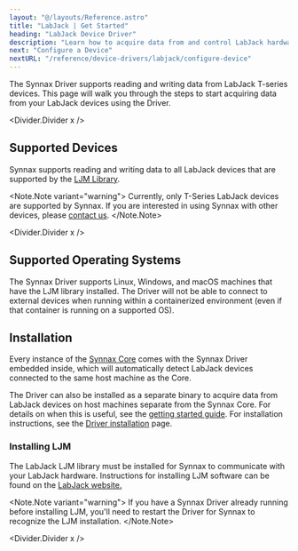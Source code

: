 ```yaml
---
layout: "@/layouts/Reference.astro"
title: "LabJack | Get Started"
heading: "LabJack Device Driver"
description: "Learn how to acquire data from and control LabJack hardware using Synnax."
next: "Configure a Device"
nextURL: "/reference/device-drivers/labjack/configure-device"
---
```



The Synnax Driver supports reading and writing data from LabJack T-series devices. This
page will walk you through the steps to start acquiring data from your LabJack devices
using the Driver.

<Divider.Divider x />

## Supported Devices

Synnax supports reading and writing data to all LabJack devices that are supported by
the
[LJM Library](https://support.labjack.com/docs/ljm-software-installer-downloads-t4-t7-t8-digit).

<Note.Note variant="warning">
  Currently, only T-Series LabJack devices are supported by Synnax. If you are
  interested in using Synnax with other devices, please [contact
  us](https://www.synnaxlabs.com/contact).
</Note.Note>

<Divider.Divider x />

## Supported Operating Systems

The Synnax Driver supports Linux, Windows, and macOS machines that have the LJM library
installed. The Driver will not be able to connect to external devices when running
within a containerized environment (even if that container is running on a supported
OS).

## Installation

Every instance of the [Synnax Core](/reference/core/quick-start) comes with the Synnax
Driver embedded inside, which will automatically detect LabJack devices connected to the
same host machine as the Core.

The Driver can also be installed as a separate binary to acquire data from LabJack
devices on host machines separate from the Synnax Core. For details on when this is
useful, see the [getting started guide](/reference/device-drivers/get-started). For
installation instructions, see the
[Driver installation](/reference/device-drivers/installation) page.

### Installing LJM

The LabJack LJM library must be installed for Synnax to communicate with your LabJack
hardware. Instructions for installing LJM software can be found on the
[LabJack website.](<https://support.labjack.com/docs/ljm-software-installer-downloads-t4-t7-t8-digit#LJMSoftwareInstallerDownloads-T4,T7,T8,Digit-Windows(x86_64)LJMSoftwareInstallerDownloads>)

<Note.Note variant="warning">
  If you have a Synnax Driver already running before installing LJM, you'll need to
  restart the Driver for Synnax to recognize the LJM installation.
</Note.Note>

<Divider.Divider x />
